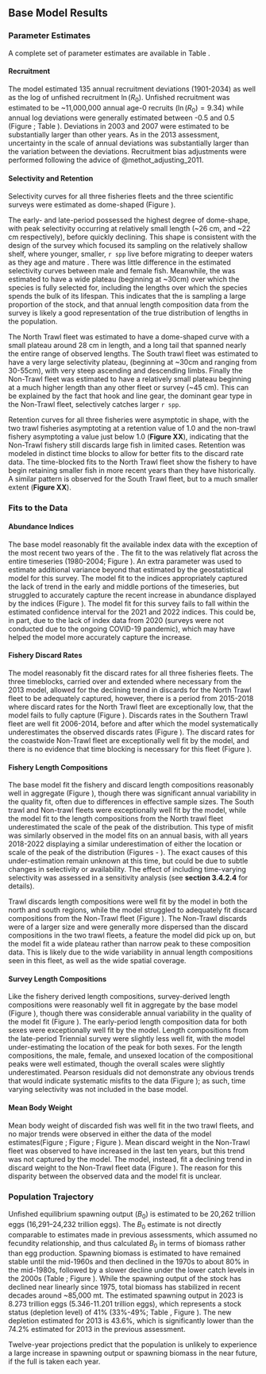 ## Base Model Results


### Parameter Estimates
A complete set of parameter estimates are available in Table \ref{tab:allparstab}.

#### Recruitment
The model estimated 135 annual recruitment deviations (1901-2034) as well as the log of unfished recruitment $\ln(R_0)$. Unfished recruitment was estimated to be ~11,000,000 annual age-0 recruits ($\ln(R_0) = 9.34$) while annual log deviations were generally estimated between -0.5 and 0.5 (Figure \ref{fig:recdevs} ; Table \ref{tab:recdevs}). Deviations in 2003 and 2007 were estimated to be substantially larger than other years. As in the 2013 assessment, uncertainty in the scale of annual deviations was substantially larger than the variation between the deviations. Recruitment bias adjustments were performed following the advice of @methot_adjusting_2011.

#### Selectivity and Retention
Selectivity curves for all three fisheries fleets and the three scientific surveys were estimated as dome-shaped (Figure \ref{fig:selcurvs}). 

The early- and late-period \gls{s-tri} possessed the highest degree of dome-shape, with peak selectivity occurring at relatively small length (~26 cm, and ~22 cm respectively), before quickly declining. This shape is consistent with the design of the survey which focused its sampling on the relatively shallow shelf, where younger, smaller, `r spp` live before migrating to deeper waters as they age and mature . There was little difference in the estimated selectivity curves between male and female fish. Meanwhile, the \gls{s-wcgbt} was estimated to have a wide plateau (beginning at ~30cm) over which the species is fully selected for, including the lengths over which the species spends the bulk of its lifespan. This indicates that the \gls{s-wcgbt} is sampling a large proportion of the stock, and that annual length composition data from the survey is likely a good representation of the true distribution of lengths in the population. 

The North Trawl fleet was estimated to have a dome-shaped curve with a small plateau around 28 cm in length, and a long tail that spanned nearly the entire range of observed lengths. The South trawl fleet was estimated to have a very large selectivity plateau, (beginning at ~30cm and ranging from 30-55cm), with very steep ascending and descending limbs. Finally the Non-Trawl fleet was estimated to have a relatively small plateau beginning at a much higher length than any other fleet or survey (~45 cm). This can be explained by the fact that  hook and line gear, the dominant gear type in the  Non-Trawl fleet, selectively catches larger `r spp`. 

Retention curves for all three fisheries were asymptotic in shape, with the two trawl fisheries asymptoting at a retention value of 1.0 and the non-trawl fishery asymptoting a value just below 1.0 (**Figure XX**), indicating that the Non-Trawl fishery still discards large fish in limited cases. Retention was modeled in distinct time blocks to allow for better fits to the discard rate data. The time-blocked fits to the North Trawl fleet show the fishery to have begin retaining smaller fish in more recent years than they have historically. A similar pattern is observed for the South Trawl fleet, but to a much smaller extent (**Figure XX**). 

### Fits to the Data

#### Abundance Indices
The base model reasonably fit the available index data with the exception of the most recent two years of the \gls{s-wcgbt}. The fit to the \gls{s-tri} was relatively flat across the entire timeseries (1980-2004; Figure \ref{fig:fitsTri1}). An extra parameter was used to estimate additional variance beyond that estimated by the geostatistical model for this survey. The model fit to the \gls{s-wcgbt} indices appropriately captured the lack of trend in the early and middle portions of the timeseries, but struggled to accurately capture the recent increase in abundance displayed by the indices (Figure \ref{fig:fitscombo}). The model fit for this survey fails to fall within the estimated confidence interval for the 2021 and 2022 indices. This could be, in part, due to the lack of index data from 2020 (surveys were not conducted due to the ongoing COVID-19 pandemic), which may have helped the model more accurately capture the increase.

#### Fishery Discard Rates
The model reasonably fit the discard rates for all three fisheries fleets. The three timeblocks, carried over and extended where necessary from the 2013 model, allowed for the declining trend in discards for the North Trawl fleet to be adequately captured, however, there is a period from 2015-2018 where discard rates for the North Trawl fleet are exceptionally low, that the model fails to fully capture (Figure \ref{fig:northtrl_disc}). Discards rates in the Southern Trawl fleet are well fit 2006-2014, before and after which the model systematically underestimates the observed discards rates (Figure \ref{fig:southtrl_disc}). The discard rates for the coastwide Non-Trawl fleet are exceptionally well fit by the model, and there is no evidence that time blocking is necessary for this fleet (Figure \ref{fig:nontrl_disc}).

#### Fishery Length Compositions
The base model fit the fishery and discard length compositions reasonably well in aggregate (Figure \ref{fig:lencomps_all}), though there was significant annual variability in the quality fit, often due to differences in effective sample sizes. The South trawl and Non-trawl fleets were exceptionally well fit by the model, while the model fit to the length compositions from the North trawl fleet underestimated the scale of the peak of the distribution. This type of misfit was similarly observed in the model fits on an annual basis, with all years 2018-2022 displaying a similar underestimation of either the location or scale of the peak of the distribution (Figures \ref{fig:ntrawl_comps_1} - \ref{fig:ntrawl_comps_2}). The exact causes of this under-estimation remain unknown at this time, but could be due to subtle changes in selectivity or availability. The effect of including time-varying selectivity was assessed in a sensitivity analysis (see **section 3.4.2.4** for details). 

Trawl discards length compositions were well fit by the model in both the north and south regions, while the model struggled to adequately fit discard compositions from the Non-Trawl fleet (Figure \ref{fig:lencomps_all}). The Non-Trawl discards were of a larger size and were generally more dispersed than the discard compositions in the two trawl fleets, a feature the model did pick up on, but the model fit a wide plateau rather than narrow peak to these composition data. This is likely due to the wide variability in annual length compositions seen in this fleet, as well as the wide spatial coverage.

#### Survey Length Compositions
Like the fishery derived length compositions, survey-derived length compositions were reasonably well fit in aggregate by the base model (Figure \ref{fig:lencomps_all}), though there was considerable annual variability in the quality of the model fit (Figure \ref{fig:fits_wcgbts}). The early-period \gls{s-tri} length composition data for both sexes were exceptionally well fit by the model. Length compositions from the late-period Triennial survey were slightly less well fit, with the model under-estimating the location of the peak for both sexes. For the \gls{s-wcgbt} length compositions, the male, female, and unsexed location of the compositional peaks were well estimated, though the overall scales were slightly underestimated. Pearson residuals did not demonstrate any obvious trends that would indicate systematic misfits to the data (Figure \ref{fig:resids_survey}); as such, time varying selectivity was not included in the base model. 

#### Mean Body Weight 
Mean body weight of discarded fish was well fit in the two trawl fleets, and no major trends were observed in either the data of the model estimates(Figure \ref{fig:weightNorthTrl}; Figure \ref{fig:weightSouthTrl}; Figure \ref{fig:weightNonTrl}). Mean discard weight in the Non-Trawl fleet was observed to have increased in the last ten years, but this trend was not captured by the model. The model, instead, fit a declining trend in discard weight to the Non-Trawl fleet data (Figure \ref{fig:weightNonTrl}). The reason for this disparity between the observed data and the model fit is unclear.

### Population Trajectory
Unfished equilibrium spawning output ($B_0$) is estimated to be 20,262 trillion eggs (16,291–24,232 trillion eggs). The $B_0$ estimate is not directly comparable to estimates made in previous assessments, which assumed no fecundity relationship, and thus calculated $B_0$ in terms of biomass rather than egg production. Spawning biomass is estimated to have remained stable until the mid-1960s and then declined in the 1970s to about 80% in the mid-1980s, followed by a slower decline under the lower catch levels in the 2000s (Table \ref{tab:ts};  Figure \ref{fig:spawnout}). While the spawning output of the stock has declined near linearly since 1975, total biomass has stabilized in recent decades around ~85,000 mt. The estimated spawning output in 2023 is 8.273 trillion eggs (5.346-11.201 trillion eggs), which represents a stock status (depletion level) of 41% (33%-49%; Table \ref{tab:projections}, Figure \ref{fig:relspawnout}). The new depletion estimated for 2013 is 43.6%, which is significantly lower than the 74.2% estimated for 2013 in the previous assessment. 

Twelve-year projections predict that the population is unlikely to experience a large increase in spawning output or spawning biomass in the near future, if the full \gls{acl} is taken each year.
